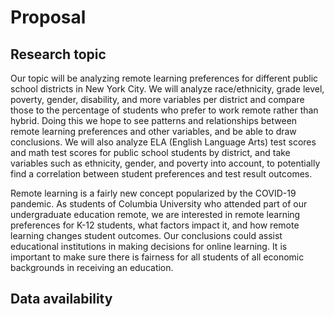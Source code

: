 # Proposal

## Research topic

Our topic will be analyzing remote learning preferences for different public school districts in New York City. We will analyze race/ethnicity, grade level, poverty, gender, disability, and more variables per district and compare those to the percentage of students who prefer to work remote rather than hybrid. Doing this we hope to see patterns and relationships between remote learning preferences and other variables, and be able to draw conclusions. We will also analyze ELA (English Language Arts) test scores and math test scores for public school students by district, and take variables such as ethnicity, gender, and poverty into account, to potentially find a correlation between student preferences and test result outcomes.

Remote learning is a fairly new concept popularized by the COVID-19 pandemic. As students of Columbia University who attended part of our undergraduate education remote, we are interested in remote learning preferences for K-12 students, what factors impact it, and how remote learning changes student outcomes. Our conclusions could assist educational institutions in making decisions for online learning. It is important to make sure there is fairness for all students of all economic backgrounds in receiving an education. 

## Data availability

